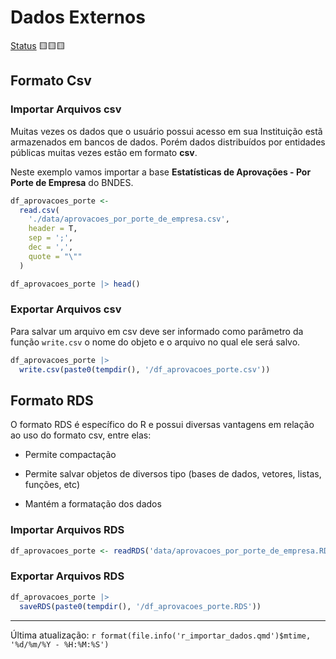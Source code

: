 # Dados Externos

[Status](convencoes.html#status-do-material) 🟨🟨🟨

## Formato Csv

### Importar Arquivos csv

Muitas vezes os dados que o usuário possui acesso em sua Instituição estã armazenados em bancos de dados. Porém dados distribuídos por entidades públicas muitas vezes estão em formato **csv**.

Neste exemplo vamos importar a base **Estatísticas de Aprovações - Por Porte de Empresa** do BNDES.

```r
df_aprovacoes_porte <-
  read.csv(
    './data/aprovacoes_por_porte_de_empresa.csv',
    header = T,
    sep = ';',
    dec = ',',
    quote = "\""
  )

df_aprovacoes_porte |> head()
```

### Exportar Arquivos csv

Para salvar um arquivo em csv deve ser informado como parâmetro da função `write.csv` o nome do objeto e o arquivo no qual ele será salvo.

```r
df_aprovacoes_porte |> 
  write.csv(paste0(tempdir(), '/df_aprovacoes_porte.csv'))
```

## Formato RDS

O formato RDS é específico do R e possui diversas vantagens em relação ao uso do formato csv, entre elas:

-   Permite compactação

-   Permite salvar objetos de diversos tipo (bases de dados, vetores, listas, funções, etc)

-   Mantém a formatação dos dados

### Importar Arquivos RDS

```r
df_aprovacoes_porte <- readRDS('data/aprovacoes_por_porte_de_empresa.RDS')
```

### Exportar Arquivos RDS

```r
df_aprovacoes_porte |> 
  saveRDS(paste0(tempdir(), '/df_aprovacoes_porte.RDS'))
```

------------------------------------------------------------------------

Última atualização: `r format(file.info('r_importar_dados.qmd')$mtime, '%d/%m/%Y - %H:%M:%S')`
